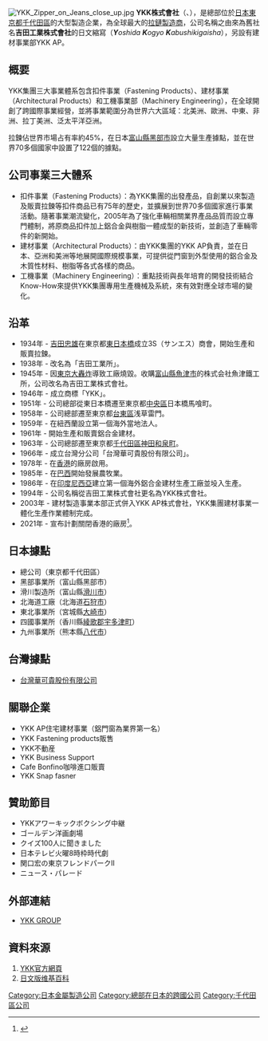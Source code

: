 {{Infobox_Company 
| company_name = YKK株式會社<br />{{lang|en|YKK Corporation}}
| company_type = [[株式會社|株式會社]]（有限公司）<br />未上市
| company_logo = [[File:YKK_Group_Logo.svg|File:YKK Group Logo.svg]]
| company_slogan = Little Parts. Big Difference.
| foundation = 1945年8月
| location = [[日本|日本]][[東京都|東京都]][[千代田區|千代田區]][[神田和泉町|神田和泉町]]1番地
| key_people = 吉田忠裕（代表取締役社長）
| industry = 非鐵金屬
| products = 扣件、建材事業、扣件加工機械及製造及販賣建材加工機械等
| revenue = 連結：6726億44百万[[日圓|日圓]]<br />單独：939億57百万日圓<br />（2008年3月期）
| operating_income = 連結：396億42百万円<br />單独：31億24百万円<br />（2008年3月期）
| net_income = 連結：△69億25百万円<br />單独：36億24百万円<br />（2008年3月期）
| num_employees = 連結：3万8399人　單独：3296人<br />（2008年3月31日現在）
| homepage = [http://www.ykk.co.jp/ YKK株式會社]
}}
[[File:YKK_Zipper_on_Jeans_close_up.jpg|thumb]]
'''YKK株式會社'''（{{lang_en|'''YKK Corporation'''}}、{{lang-ja|'''YKK株式会社'''}}），是總部位於[[日本|日本]][[東京都|東京都]][[千代田區|千代田區]]的大型製造企業，為全球最大的[[拉鏈|拉鏈]][[製造商|製造商]]，公司名稱之由來為舊社名'''吉田工業株式會社'''的日文縮寫（'''''Y'''oshida '''K'''ogyo '''K'''abushikigaisha''），另設有建材事業部YKK AP。

== 概要 ==
YKK集團三大事業體系包含扣件事業（Fastening Products）、建材事業（Architectural Products）和工機事業部（Machinery Engineering），在全球開創了跨國際事業經營，並將事業範圍分為世界六大區域：北美洲、歐洲、中東、非洲、拉丁美洲、泛太平洋亞洲。

拉鍊佔世界市場占有率約45%，在日本[[富山縣|富山縣]][[黑部市|黑部市]]設立大量生產據點，並在世界70多個國家中設置了122個的據點。

== 公司事業三大體系 ==
*扣件事業（Fastening Products）：為YKK集團的出發產品，自創業以來製造及販賣拉鍊等扣件商品已有75年的歷史，並擴展到世界70多個國家進行事業活動。隨著事業潮流變化，2005年為了強化車輛相關業界產品品質而設立專門體制，將原商品扣件加上鋁合金與樹脂一體成型的新技術，並創造了車輛零件的新開始。
*建材事業（Architectural Products）：由YKK集團的YKK AP負責，並在日本、亞洲和美洲等地展開國際規模事業，可提供從門窗到外型使用的鋁合金及木質性材料、樹脂等各式各樣的商品。
*工機事業（Machinery Engineering）：重點技術與長年培育的開發技術結合Know-How來提供YKK集團專用生產機械及系統，來有效對應全球市場的變化。

== 沿革 ==
*1934年 - [[吉田忠雄|吉田忠雄]]在東京都[[東日本橋|東日本橋]]成立3S（サンエス）商會，開始生產和販賣拉鍊。
*1938年 - 改名為「吉田工業所」。
*1945年 - 因[[東京大轟炸|東京大轟炸]]導致工廠燒毀。收購[[富山縣|富山縣]][[魚津市|魚津市]]的株式会社魚津鐵工所，公司改名為吉田工業株式會社。
*1946年 - 成立商標「YKK」。
*1951年 - 公司總部從東日本橋遷至東京都[[中央區_(東京都)|中央區]]日本橋馬喰町。
*1958年 - 公司總部遷至東京都[[台東區|台東區]]浅草雷門。
*1959年 - 在紐西蘭設立第一個海外當地法人。
*1961年 - 開始生產和販賣鋁合金建材。
*1963年 - 公司總部遷至東京都[[千代田區|千代田區]][[神田和泉町|神田和泉町]]。
*1966年 - 成立台灣分公司「台灣華可貴股份有限公司」。
*1978年 - 在[[香港|香港]]的廠房啟用。
*1985年 - 在[[巴西|巴西]]開始發展農牧業。
*1986年 - 在[[印度尼西亞|印度尼西亞]]建立第一個海外鋁合金建材生產工廠並坄入生產。
*1994年 - 公司名稱從吉田工業株式會社更名為YKK株式會社。
*2003年 - 建材製造事業本部正式併入YKK AP株式會社，YKK集團建材事業一體化生產作業體制完成。
*2021年 - 宣布計劃關閉香港的廠房<ref>{{cite web|title=日本拉鏈大王YKK香港公司裁員240人 工會：年資較長或難搵新工|url=https://www.hk01.com/社會新聞/689097/日本拉鏈大王ykk香港公司裁員240人-工會-年資較長或難搵新工|website=香港01|date=2021-10-15|accessdate=2021-10-16|archive-date=2021-10-19|archive-url=https://web.archive.org/web/20211019044323/https://www.hk01.com/%E7%A4%BE%E6%9C%83%E6%96%B0%E8%81%9E/689097/%E6%97%A5%E6%9C%AC%E6%8B%89%E9%8F%88%E5%A4%A7%E7%8E%8Bykk%E9%A6%99%E6%B8%AF%E5%85%AC%E5%8F%B8%E8%A3%81%E5%93%A1240%E4%BA%BA-%E5%B7%A5%E6%9C%83-%E5%B9%B4%E8%B3%87%E8%BC%83%E9%95%B7%E6%88%96%E9%9B%A3%E6%90%B5%E6%96%B0%E5%B7%A5}}</ref>。

== 日本據點 ==
*總公司（東京都千代田區）
*黑部事業所（富山縣黑部市）
*滑川製造所（富山縣[[滑川市|滑川市]]）
*北海道工廠（北海道[[石狩市|石狩市]]）
*東北事業所（宮城縣[[大崎市|大崎市]]）
*四國事業所（香川縣[[綾歌郡|綾歌郡]][[宇多津町|宇多津町]]）
*九州事業所（熊本縣[[八代市|八代市]]）

== 台灣據點 ==
*[http://www.ykktaiwan.com.tw/ 台灣華可貴股份有限公司] {{Wayback|url=http://www.ykktaiwan.com.tw/ |date=20130604063139 }}

== 關聯企業 ==
*YKK AP住宅建材事業（鋁門窗為業界第一名）
*YKK Fastening products販售
*YKK不動産
*YKK Business Support
*Cafe Bonfino咖啡進口販賣
*YKK Snap fasner

== 贊助節目 ==
*YKKアワーキックボクシング中継
*ゴールデン洋画劇場
*クイズ100人に聞きました
*日本テレビ火曜8時枠時代劇
*関口宏の東京フレンドパークII
*ニュース・パレード

== 外部連結 ==
*[http://www.ykk.com YKK GROUP] {{Wayback|url=http://www.ykk.com/ |date=20220506044455 }}

== 資料來源 ==
# [http://www.ykk.co.jp/japanese/business/fastening.html YKK官方網頁] {{Wayback|url=http://www.ykk.co.jp/japanese/business/fastening.html |date=20210608124704 }}
# [http://ja.wikipedia.org/wiki/YKK 日文版维基百科] {{Wayback|url=http://ja.wikipedia.org/wiki/YKK |date=20211107121723 }}
{{reflist}}

{{DEFAULTSORT:YKK}}
[[Category:日本金屬製造公司|Category:日本金屬製造公司]]
[[Category:總部在日本的跨國公司|Category:總部在日本的跨國公司]]
[[Category:千代田區公司|Category:千代田區公司]]
